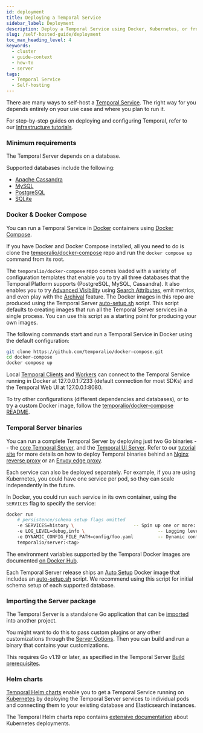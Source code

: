```yaml
---
id: deployment
title: Deploying a Temporal Service
sidebar_label: Deployment
description: Deploy a Temporal Service using Docker, Kubernetes, or from scratch. Requires a database such as Apache Cassandra, MySQL, or PostgreSQL. Customize setup for your infrastructure and tooling.
slug: /self-hosted-guide/deployment
toc_max_heading_level: 4
keywords:
  - cluster
  - guide-context
  - how-to
  - server
tags:
  - Temporal Service
  - Self-hosting
---
```


There are many ways to self-host a [Temporal Service](/temporal-service).
The right way for you depends entirely on your use case and where you plan to run it.

For step-by-step guides on deploying and configuring Temporal, refer to our [Infrastructure tutorials](https://learn.temporal.io/tutorials/infrastructure/).

### Minimum requirements

The Temporal Server depends on a database.

Supported databases include the following:

- [Apache Cassandra](/self-hosted-guide/visibility#cassandra)
- [MySQL](/self-hosted-guide/visibility#mysql)
- [PostgreSQL](/self-hosted-guide/visibility#postgresql)
- [SQLite](/self-hosted-guide/visibility#sqlite)

### Docker & Docker Compose

You can run a Temporal Service in [Docker](https://docs.docker.com/engine/install) containers using [Docker Compose](https://docs.docker.com/compose/install).

If you have Docker and Docker Compose installed, all you need to do is clone the [temporalio/docker-compose](https://github.com/temporalio/docker-compose) repo and run the `docker compose up` command from its root.

The `temporalio/docker-compose` repo comes loaded with a variety of configuration templates that enable you to try all three databases that the Temporal Platform supports (PostgreSQL, MySQL, Cassandra).
It also enables you to try [Advanced Visibility](/visibility#advanced-visibility) using [Search Attributes](/search-attribute), emit metrics, and even play with the [Archival](/temporal-service/archival) feature.
The Docker images in this repo are produced using the Temporal Server [auto-setup.sh](https://github.com/temporalio/docker-builds/blob/main/docker/auto-setup.sh) script.
This script defaults to creating images that run all the Temporal Server services in a single process.
You can use this script as a starting point for producing your own images.

The following commands start and run a Temporal Service in Docker using the default configuration:

```bash
git clone https://github.com/temporalio/docker-compose.git
cd docker-compose
docker compose up
```

Local [Temporal Clients](/encyclopedia/temporal-sdks#temporal-client) and [Workers](/workers) can connect to the Temporal Service running in Docker at 127.0.0.1:7233 (default connection for most SDKs) and the Temporal Web UI at 127.0.0.1:8080.

To try other configurations (different dependencies and databases), or to try a custom Docker image, follow the [temporalio/docker-compose README](https://github.com/temporalio/docker-compose/blob/main/README.md).

### Temporal Server binaries

You can run a complete Temporal Server by deploying just two Go binaries -- the [core Temporal Server](https://github.com/temporalio/temporal/releases/), and the [Temporal UI Server](https://github.com/temporalio/ui-server/releases).
Refer to our [tutorial site](https://learn.temporal.io/) for more details on how to deploy Temporal binaries behind an [Nginx reverse proxy](https://learn.temporal.io/tutorials/infrastructure/nginx-sqlite-binary/) or an [Envoy edge proxy](https://learn.temporal.io/tutorials/infrastructure/envoy-sqlite-binary/).

Each service can also be deployed separately.
For example, if you are using Kubernetes, you could have one service per pod, so they can scale independently in the future.

In Docker, you could run each service in its own container, using the `SERVICES` flag to specify the service:

```bash
docker run
    # persistence/schema setup flags omitted
    -e SERVICES=history \                      -- Spin up one or more: history, matching, worker, frontend
    -e LOG_LEVEL=debug,info \                           -- Logging level
    -e DYNAMIC_CONFIG_FILE_PATH=config/foo.yaml         -- Dynamic config file to be watched
    temporalio/server:<tag>
```

The environment variables supported by the Temporal Docker images are documented [on Docker Hub](https://hub.docker.com/r/temporalio/auto-setup).

Each Temporal Server release ships an [Auto Setup](https://temporal.io/blog/auto-setup) Docker image that includes an [auto-setup.sh](https://github.com/temporalio/docker-builds/blob/main/docker/auto-setup.sh) script.
We recommend using this script for initial schema setup of each supported database.

### Importing the Server package

The Temporal Server is a standalone Go application that can be [imported](/references/server-options) into another project.

You might want to do this to pass custom plugins or any other customizations through the [Server Options](/references/server-options).
Then you can build and run a binary that contains your customizations.

This requires Go v1.19 or later, as specified in the Temporal Server [Build prerequisites](https://github.com/temporalio/temporal/blob/main/CONTRIBUTING.md#build-prerequisites).

### Helm charts

[Temporal Helm charts](https://github.com/temporalio/helm-charts) enable you to get a Temporal Service running on [Kubernetes](https://kubernetes.io/) by deploying the Temporal Server services to individual pods and connecting them to your existing database and Elasticsearch instances.

The Temporal Helm charts repo contains [extensive documentation](https://github.com/temporalio/helm-charts/blob/main/README.md) about Kubernetes deployments.
